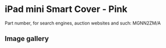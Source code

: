 
# iPad mini Smart Cover - Pink

Part number, for search engines, auction websites and such: MGNN2ZM/A

## Image gallery

<div style={{ width: "768px" }}>
  <GalleryComponent
    images={[
      {
        original: "/everysource/MGNN2.webp",
        thumbnail: "/everypreview/MGNN2.webp",
      },
      {
        original: "/everysource/MGNN2_AV1_GOLD.webp",
        thumbnail: "/everypreview/MGNN2_AV1_GOLD.webp",
      },
      {
        original: "/everysource/MGNN2_AV1_SILVER.webp",
        thumbnail: "/everypreview/MGNN2_AV1_SILVER.webp",
      },
      {
        original: "/everysource/MGNN2_AV1_SPACE_GRAY.webp",
        thumbnail: "/everypreview/MGNN2_AV1_SPACE_GRAY.webp",
      },
      {
        original: "/everysource/MGNN2_AV2.webp",
        thumbnail: "/everypreview/MGNN2_AV2.webp",
      },
      {
        original: "/everysource/MGNN2_AV3.webp",
        thumbnail: "/everypreview/MGNN2_AV3.webp",
      },
      {
        original: "/everysource/MGNN2_AV4.webp",
        thumbnail: "/everypreview/MGNN2_AV4.webp",
      },
      {
        original: "/everysource/MGNN2_AV5.webp",
        thumbnail: "/everypreview/MGNN2_AV5.webp",
      }
    ]}
  />
</div>
